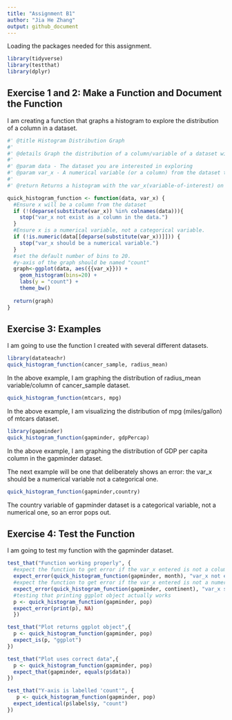 ```yaml
---
title: "Assignment B1"
author: "Jia He Zhang"
output: github_document
---
```

Loading the packages needed for this assignment. 
```r
library(tidyverse)
library(testthat)
library(dplyr)
```

## Exercise 1 and 2: Make a Function and Document the Function

I am creating a function that graphs a histogram to explore the distribution of a column in a dataset. 

```r
#' @title Histogram Distribution Graph
#' 
#' @details Graph the distribution of a column/variable of a dataset with histogram by dividing the x-axis into bins and counting the number of observations in each bin. 
#' 
#' @param data - The dataset you are interested in exploring
#' @param var_x - A numerical variable (or a column) from the dataset that you are interested in visualizing the distribution. 
#' 
#' @return Returns a histogram with the var_x(variable-of-interest) on the x-axis, and count on the y-axis. 

quick_histogram_function <- function(data, var_x) { 
  #Ensure x will be a column from the dataset 
  if (!(deparse(substitute(var_x)) %in% colnames(data))){
    stop("var_x not exist as a column in the data.")
  } 
  #Ensure x is a numerical variable, not a categorical variable. 
  if (!is.numeric(data[[deparse(substitute(var_x))]])) {
    stop("var_x should be a numerical variable.")
  }
  #set the default number of bins to 20.  
  #y-axis of the graph should be named "count"  
  graph<-ggplot(data, aes({{var_x}})) + 
    geom_histogram(bins=20) + 
    labs(y = "count") +
    theme_bw()
  
  return(graph)
}
```


## Exercise 3: Examples 

I am going to use the function I created with several different datasets. 

```r
library(datateachr)
quick_histogram_function(cancer_sample, radius_mean)
```

In the above example, I am graphing the distribution of radius_mean variable/column of cancer_sample dataset. 

```r
quick_histogram_function(mtcars, mpg)
```

In the above example, I am visualizing the distribution of mpg (miles/gallon) of mtcars dataset. 

```r
library(gapminder)
quick_histogram_function(gapminder, gdpPercap)
```

In the above example, I am graphing the distribution of GDP per capita column in the gapminder dataset. 

The next example will be one that deliberately shows an error: the var_x should be a numerical variable not a categorical one.
```r
quick_histogram_function(gapminder,country)
```

The country variable of gapminder dataset is a categorical variable, not a numerical one, so an error pops out. 

## Exercise 4: Test the Function

I am going to test my function with the gapminder dataset. 
```r
test_that("Function working properly", {
  #expect the function to get error if the var_x entered is not a column from the dataset.
  expect_error(quick_histogram_function(gapminder, month), "var_x not exist as a column in the data.")
  #expect the function to get error if the var_x entered is not a numerical variable. 
  expect_error(quick_histogram_function(gapminder, continent), "var_x should be a numerical variable.")
  #testing that printing ggplot object actually works
  p <- quick_histogram_function(gapminder, pop)
  expect_error(print(p), NA)
  })

test_that("Plot returns ggplot object",{
  p <- quick_histogram_function(gapminder, pop)
  expect_is(p, "ggplot")
})

test_that("Plot uses correct data",{
  p <- quick_histogram_function(gapminder, pop)
  expect_that(gapminder, equals(p$data))
})

test_that("Y-axis is labelled 'count'", {
   p <- quick_histogram_function(gapminder, pop)
  expect_identical(p$labels$y, "count")
})

```

